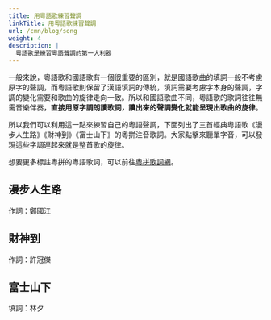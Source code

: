 ```yaml
---
title: 用粵語歌練習聲調
linkTitle: 用粵語歌練習聲調
url: /cmn/blog/song
weight: 4
description: |
  粵語歌是練習粵語聲調的第一大利器
---
```


一般來說，粵語歌和國語歌有一個很重要的區別，就是國語歌曲的填詞一般不考慮原字的聲調，而粵語歌則保留了漢語填詞的傳統，填詞需要考慮字本身的聲調，字調的變化需要和歌曲的旋律走向一致。所以和國語歌曲不同，粵語歌的歌詞往往無需音樂伴奏，**直接用原字調朗讀歌詞，讀出來的聲調變化就能呈現出歌曲的旋律**。

所以我們可以利用這一點來練習自己的粵語聲調，下面列出了三首經典粵語歌《漫步人生路》《財神到》《富士山下》的粵拼注音歌詞。大家點擊來聽單字音，可以發現這些字調連起來就是整首歌的旋律。

想要更多標註粵拼的粵語歌詞，可以前往[粵拼歌詞網](https://jyut6.com/)。

## 漫步人生路

作詞：鄭國江

<SampleText sample="maanboujansanglou" />

## 財神到

作詞：許冠傑

<SampleText sample="coisandou" />

## 富士山下

填詞：林夕

<SampleText sample="fusisaanhaa" />

